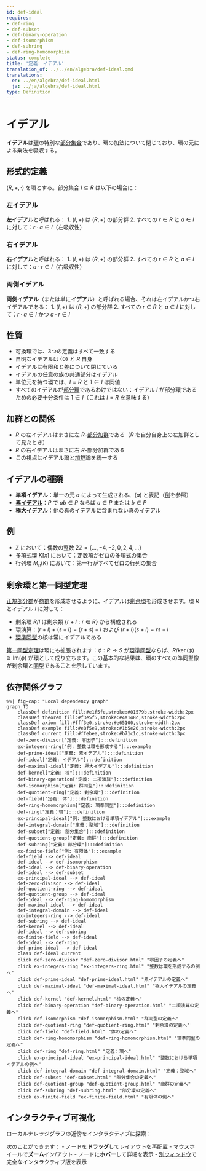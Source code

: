 ```yaml
---
id: def-ideal
requires:
- def-ring
- def-subset
- def-binary-operation
- def-isomorphism
- def-subring
- def-ring-homomorphism
status: complete
title: '定義: イデアル'
translation_of: ../../en/algebra/def-ideal.qmd
translations:
  en: ../en/algebra/def-ideal.html
  ja: ../ja/algebra/def-ideal.html
type: Definition
---
```


# イデアル {#def-ideal}

**イデアル**は[環](def-ring.qmd)の特別な[部分集合](../logic-set-theory/def-subset.qmd)であり、環の加法について閉じており、環の元による乗法を吸収する。

## 形式的定義

$(R, +, \cdot)$ を環とする。部分集合 $I \subseteq R$ は以下の場合に：

### 左イデアル

**左イデアル**と呼ばれる：
1. $(I, +)$ は $(R, +)$ の部分群
2. すべての $r \in R$ と $a \in I$ に対して：$r \cdot a \in I$（左吸収性）

### 右イデアル

**右イデアル**と呼ばれる：
1. $(I, +)$ は $(R, +)$ の部分群
2. すべての $r \in R$ と $a \in I$ に対して：$a \cdot r \in I$（右吸収性）

### 両側イデアル

**両側イデアル**（または単に**イデアル**）と呼ばれる場合、それは左イデアルかつ右イデアルである：
1. $(I, +)$ は $(R, +)$ の部分群
2. すべての $r \in R$ と $a \in I$ に対して：$r \cdot a \in I$ かつ $a \cdot r \in I$

## 性質

- 可換環では、3つの定義はすべて一致する
- 自明なイデアルは $\{0\}$ と $R$ 自身
- イデアルは有限和と差について閉じている
- イデアルの任意の族の共通部分はイデアル
- 単位元を持つ環では、$I = R$ と $1 \in I$ は同値
- すべてのイデアルが[部分環](def-subring.qmd)であるわけではない：イデアル $I$ が部分環であるための必要十分条件は $1 \in I$（これは $I = R$ を意味する）

## 加群との関係

- $R$ の左イデアルはまさに左 $R$-[部分加群](def-module.qmd)である（$R$ を自分自身上の左加群として見たとき）
- $R$ の右イデアルはまさに右 $R$-部分加群である
- この視点はイデアル論と[加群](def-module.qmd)論を統一する

## イデアルの種類

- **単項イデアル**：単一の元 $a$ によって生成される、$(a)$ と表記（[例](ex-principal-ideal.qmd)を参照）
- **[素イデアル](def-prime-ideal.qmd)**：$P$ で $ab \in P$ ならば $a \in P$ または $b \in P$
- **[極大イデアル](def-maximal-ideal.qmd)**：他の真のイデアルに含まれない真のイデアル

## 例

- $\mathbb{Z}$ において：偶数の整数 $2\mathbb{Z} = \{..., -4, -2, 0, 2, 4, ...\}$
- [多項式環](def-polynomial-ring.qmd) $K[x]$ において：定数項がゼロの多項式の集合
- 行列環 $M_n(K)$ において：第一行がすべてゼロの行列の集合

## 剰余環と第一同型定理

[正規部分群](def-normal-subgroup.qmd)が[商群](def-quotient-group.qmd)を形成させるように、イデアルは[剰余環](def-quotient-ring.qmd)を形成させます。環 $R$ とイデアル $I$ に対して：

- 剰余環 $R/I$ は剰余類 $\{r + I : r \in R\}$ から構成される
- 環演算：$(r + I) + (s + I) = (r + s) + I$ および $(r + I)(s + I) = rs + I$
- [環準同型](def-ring-homomorphism.qmd)の核は常にイデアルである

[第一同型定理](thm-first-isomorphism.qmd)は環にも拡張されます：$\phi: R \to S$ が[環準同型](def-ring-homomorphism.qmd)ならば、$R/\ker(\phi) \cong \text{Im}(\phi)$ が環として成り立ちます。この基本的な結果は、環のすべての準同型像が剰余環と[同型](def-isomorphism.qmd)であることを示しています。

## 依存関係グラフ

```mermaid
%%| fig-cap: "Local dependency graph"
graph TD
    classDef definition fill:#e1f5fe,stroke:#01579b,stroke-width:2px
    classDef theorem fill:#f3e5f5,stroke:#4a148c,stroke-width:2px
    classDef axiom fill:#fff3e0,stroke:#e65100,stroke-width:2px
    classDef example fill:#e8f5e9,stroke:#1b5e20,stroke-width:2px
    classDef current fill:#ffebee,stroke:#b71c1c,stroke-width:3px
    def-zero-divisor["定義: 零因子"]:::definition
    ex-integers-ring["例: 整数は環を形成する"]:::example
    def-prime-ideal["定義: 素イデアル"]:::definition
    def-ideal["定義: イデアル"]:::definition
    def-maximal-ideal["定義: 極大イデアル"]:::definition
    def-kernel["定義: 核"]:::definition
    def-binary-operation["定義: 二項演算"]:::definition
    def-isomorphism["定義: 群同型"]:::definition
    def-quotient-ring["定義: 剰余環"]:::definition
    def-field["定義: 体"]:::definition
    def-ring-homomorphism["定義: 環準同型"]:::definition
    def-ring["定義：環"]:::definition
    ex-principal-ideal["例: 整数における単項イデアル"]:::example
    def-integral-domain["定義：整域"]:::definition
    def-subset["定義: 部分集合"]:::definition
    def-quotient-group["定義: 商群"]:::definition
    def-subring["定義: 部分環"]:::definition
    ex-finite-field["例: 有限体"]:::example
    def-field --> def-ideal
    def-ideal --> def-isomorphism
    def-ideal --> def-binary-operation
    def-ideal --> def-subset
    ex-principal-ideal --> def-ideal
    def-zero-divisor --> def-ideal
    def-quotient-ring --> def-ideal
    def-quotient-group --> def-ideal
    def-ideal --> def-ring-homomorphism
    def-maximal-ideal --> def-ideal
    def-integral-domain --> def-ideal
    ex-integers-ring --> def-ideal
    def-subring --> def-ideal
    def-kernel --> def-ideal
    def-ideal --> def-subring
    ex-finite-field --> def-ideal
    def-ideal --> def-ring
    def-prime-ideal --> def-ideal
    class def-ideal current
    click def-zero-divisor "def-zero-divisor.html" "零因子の定義へ"
    click ex-integers-ring "ex-integers-ring.html" "整数は環を形成するの例へ"
    click def-prime-ideal "def-prime-ideal.html" "素イデアルの定義へ"
    click def-maximal-ideal "def-maximal-ideal.html" "極大イデアルの定義へ"
    click def-kernel "def-kernel.html" "核の定義へ"
    click def-binary-operation "def-binary-operation.html" "二項演算の定義へ"
    click def-isomorphism "def-isomorphism.html" "群同型の定義へ"
    click def-quotient-ring "def-quotient-ring.html" "剰余環の定義へ"
    click def-field "def-field.html" "体の定義へ"
    click def-ring-homomorphism "def-ring-homomorphism.html" "環準同型の定義へ"
    click def-ring "def-ring.html" "定義：環へ"
    click ex-principal-ideal "ex-principal-ideal.html" "整数における単項イデアルの例へ"
    click def-integral-domain "def-integral-domain.html" "定義：整域へ"
    click def-subset "def-subset.html" "部分集合の定義へ"
    click def-quotient-group "def-quotient-group.html" "商群の定義へ"
    click def-subring "def-subring.html" "部分環の定義へ"
    click ex-finite-field "ex-finite-field.html" "有限体の例へ"
```

## インタラクティブ可視化

ローカルナレッジグラフの近傍をインタラクティブに探索：

::: {.graph-viz data-id="def-ideal" data-width="700" data-height="500"}
:::

次のことができます：
- ノードを**ドラッグ**してレイアウトを再配置
- マウスホイールで**ズーム**イン/アウト
- ノードに**ホバー**して詳細を表示
- [別ウィンドウ](../../output/interactive/def-ideal.html){target="_blank"}で完全なインタラクティブ版を表示
